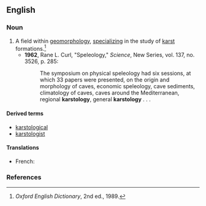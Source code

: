 ==English==

===Noun===
{{en-noun|-}}

# A field within [[geomorphology]], [[specialize|specializing]] in the study of [[karst]] formations.<ref>''Oxford English Dictionary'', 2nd ed., 1989.</ref>
#* '''1962''', Rane L. Curl, "Speleology," ''Science'', New Series, vol. 137, no. 3526, p. 285:
#*: The symposium on physical speleology had six sessions, at which 33 papers were presented, on the origin and morphology of caves, economic speleology, cave sediments, climatology of caves, caves around the Mediterranean, regional '''karstology''', general '''karstology''' . . .

====Derived terms====
* [[karstological]]
* [[karstologist]]

====Translations====
{{trans-top|field within geomorphology}}
* French: {{t+|fr|karstologie|f}}
{{trans-mid}}
{{trans-bottom}}

===References===
<references/>